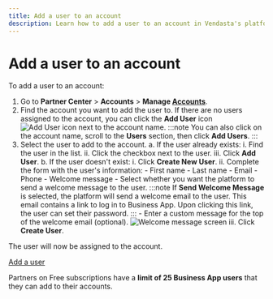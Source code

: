 ```yaml
---
title: Add a user to an account
description: Learn how to add a user to an account in Vendasta's platform
---
```


# Add a user to an account

To add a user to an account:

1. Go to **Partner Center** > **Accounts** > **Manage [Accounts](https://partners.vendasta.com/manage-accounts)**.  
2. Find the account you want to add the user to. If there are no users assigned to the account, you can click the **Add User** icon ![Add User icon](./img/accounts/accounts-manage-users/add-user-icon.png) next to the account name.
   :::note
   You can also click on the account name, scroll to the **Users** section, then click **Add Users**.
   :::
3. Select the user to add to the account.
   a. If the user already exists:
      i. Find the user in the list.
      ii. Click the checkbox next to the user. 
      iii. Click **Add User**. 
   b. If the user doesn't exist:
      i. Click **Create New User**.
      ii. Complete the form with the user's information:
         - First name
         - Last name
         - Email
         - Phone
         - Welcome message
           - Select whether you want the platform to send a welcome message to the user.
             :::note
             If **Send Welcome Message** is selected, the platform will send a welcome email to the user. This email contains a link to log in to Business App. Upon clicking this link, the user can set their password.
             :::
           - Enter a custom message for the top of the welcome email (optional).
             ![Welcome message screen](./img/accounts/accounts-manage-users/welcome-message.png)
      iii. Click **Create User**.

The user will now be assigned to the account.

<div style={{textAlign: 'center', paddingBottom: '15px'}}>
  <a 
    style={{
      fontSize: '16px', 
      fontWeight: 'bold', 
      color: '#ffffff', 
      backgroundColor: '#33ace2', 
      textDecoration: 'none', 
      borderRadius: '5px', 
      padding: '10px 30px 9px 30px', 
      border: '1px solid #33ACE2', 
      display: 'inline-block', 
      textAlign: 'center'
    }} 
    href="https://partners.vendasta.com/manage-accounts" 
    target="_blank" 
    rel="noopener"
  >
    Add a user
  </a>
</div>

Partners on Free subscriptions have a **limit of 25 Business App users** that they can add to their accounts.